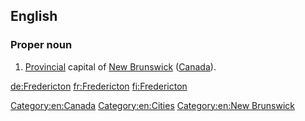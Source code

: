==English==

===Proper noun===
{{en-proper noun}}

# [[provincial|Provincial]] capital of [[New Brunswick]] ([[Canada]]).

[[Category:en:Canada]]
[[Category:en:Cities]]
[[Category:en:New Brunswick]]

[[de:Fredericton]]
[[fr:Fredericton]]
[[fi:Fredericton]]